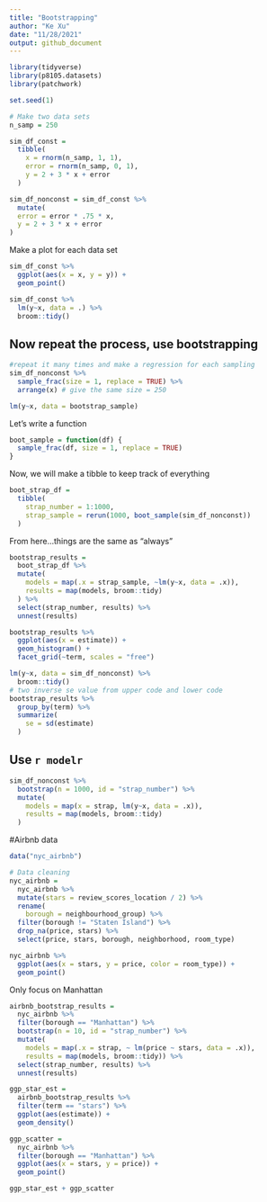 ```yaml
---
title: "Bootstrapping"
author: "Ke Xu"
date: "11/28/2021"
output: github_document
---
```


```r
library(tidyverse)
library(p8105.datasets)
library(patchwork)

set.seed(1)
```

```r
# Make two data sets
n_samp = 250

sim_df_const = 
  tibble(
    x = rnorm(n_samp, 1, 1),
    error = rnorm(n_samp, 0, 1),
    y = 2 + 3 * x + error
  )

sim_df_nonconst = sim_df_const %>% 
  mutate(
  error = error * .75 * x,
  y = 2 + 3 * x + error
)
```

Make a plot for each data set
```r
sim_df_const %>% 
  ggplot(aes(x = x, y = y)) +
  geom_point()
```

```r
sim_df_const %>% 
  lm(y~x, data = .) %>% 
  broom::tidy()
```
## Now repeat the process, use bootstrapping
```r
#repeat it many times and make a regression for each sampling
sim_df_nonconst %>% 
  sample_frac(size = 1, replace = TRUE) %>% 
  arrange(x) # give the same size = 250

lm(y~x, data = bootstrap_sample)
```

Let's write a function
```r
boot_sample = function(df) {
  sample_frac(df, size = 1, replace = TRUE)
}
```
Now, we will make a tibble to keep track of everything
```r
boot_strap_df =
  tibble(
    strap_number = 1:1000,
    strap_sample = rerun(1000, boot_sample(sim_df_nonconst))
  )
```

From here...things are the same as "always"
```r
bootstrap_results = 
  boot_strap_df %>% 
  mutate(
    models = map(.x = strap_sample, ~lm(y~x, data = .x)),
    results = map(models, broom::tidy)
  ) %>% 
  select(strap_number, results) %>% 
  unnest(results)

bootstrap_results %>% 
  ggplot(aes(x = estimate)) +
  geom_histogram() +
  facet_grid(~term, scales = "free")

lm(y~x, data = sim_df_nonconst) %>% 
  broom::tidy()
# two inverse se value from upper code and lower code
bootstrap_results %>% 
  group_by(term) %>% 
  summarize(
    se = sd(estimate)
  )
```

## Use `r modelr`
```r
sim_df_nonconst %>% 
  bootstrap(n = 1000, id = "strap_number") %>% 
  mutate(
    models = map(x = strap, lm(y~x, data = .x)),
    results = map(models, broom::tidy)
  )
```

#Airbnb data
```r
data("nyc_airbnb")

# Data cleaning
nyc_airbnb = 
  nyc_airbnb %>% 
  mutate(stars = review_scores_location / 2) %>% 
  rename(
    borough = neighbourhood_group) %>% 
  filter(borough != "Staten Island") %>% 
  drop_na(price, stars) %>% 
  select(price, stars, borough, neighborhood, room_type)
```

```r
nyc_airbnb %>% 
  ggplot(aes(x = stars, y = price, color = room_type)) + 
  geom_point() 
```

Only focus on Manhattan
```r
airbnb_bootstrap_results = 
  nyc_airbnb %>% 
  filter(borough == "Manhattan") %>% 
  bootstrap(n = 10, id = "strap_number") %>% 
  mutate(
    models = map(.x = strap, ~ lm(price ~ stars, data = .x)),
    results = map(models, broom::tidy)) %>% 
  select(strap_number, results) %>%
  unnest(results)

ggp_star_est = 
  airbnb_bootstrap_results %>% 
  filter(term == "stars") %>% 
  ggplot(aes(estimate)) +
  geom_density()

ggp_scatter = 
  nyc_airbnb %>% 
  filter(borough == "Manhattan") %>% 
  ggplot(aes(x = stars, y = price)) +
  geom_point()

ggp_star_est + ggp_scatter
```




















